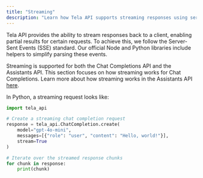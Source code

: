 ```yaml
---
title: "Streaming"
description: "Learn how Tela API supports streaming responses using server-sent events for chat completions."
---
```


Tela API provides the ability to stream responses back to a client, enabling partial results for certain requests. To achieve this, we follow the Server-Sent Events (SSE) standard. Our official Node and Python libraries include helpers to simplify parsing these events.

Streaming is supported for both the Chat Completions API and the Assistants API. This section focuses on how streaming works for Chat Completions. Learn more about how streaming works in the Assistants API [here](#).

In Python, a streaming request looks like:

```python
import tela_api

# Create a streaming chat completion request
response = tela_api.ChatCompletion.create(
    model="gpt-4o-mini",
    messages=[{"role": "user", "content": "Hello, world!"}],
    stream=True
)

# Iterate over the streamed response chunks
for chunk in response:
    print(chunk)
```
